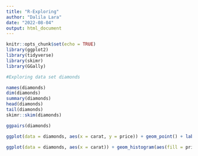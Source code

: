 ```yaml
---
title: "R-Exploring"
author: "Dalila Lara"
date: "2022-08-04"
output: html_document
---
```


```r
knitr::opts_chunk$set(echo = TRUE)
library(ggplot2)
library(tidyverse)
library(skimr)
library(GGally)
```

```r
#Exploring data set diamonds

names(diamonds)
dim(diamonds)
summary(diamonds)
head(diamonds)
tail(diamonds)
skimr::skim(diamonds)
```

```r
ggpairs(diamonds)
```

```r
ggplot(data = diamonds, aes(x = carat, y = price)) + geom_point() + labs(title = "Diamonds price")
```


```r
ggplot(data = diamonds, aes(x = carat)) + geom_histogram(aes(fill = price)) + labs(title = "Carats histogram")
```

         
         
